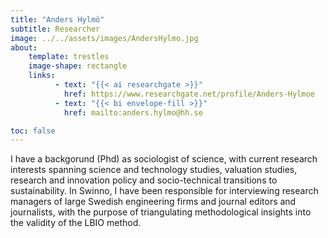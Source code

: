 ```yaml
---
title: "Anders Hylmö"
subtitle: Researcher
image: ../../assets/images/AndersHylmo.jpg
about:
    template: trestles
    image-shape: rectangle
    links:
          - text: "{{< ai researchgate >}}"
            href: https://www.researchgate.net/profile/Anders-Hylmoe
          - text: "{{< bi envelope-fill >}}"
            href: mailto:anders.hylmo@hh.se

toc: false
---
```


:::{.text-bigger}
I have a backgorund (Phd) as sociologist of science, with current research interests spanning science and technology studies, valuation studies, research and innovation policy and socio-technical transitions to sustainability. In Swinno, I have been responsible for interviewing research managers of large Swedish engineering firms and journal editors and journalists, with the purpose of triangulating methodological insights into the validity of the LBIO method.
:::
